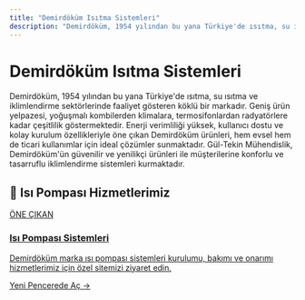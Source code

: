 ```yaml
---
title: "Demirdöküm Isıtma Sistemleri"
description: "Demirdöküm, 1954 yılından bu yana Türkiye'de ısıtma, su ısıtma ve iklimlendirme sektörlerinde faaliyet gösteren köklü bir markadır. Geniş ürün yelpazesi, yoğ..."
---
```


# Demirdöküm Isıtma Sistemleri

Demirdöküm, 1954 yılından bu yana Türkiye'de ısıtma, su ısıtma ve iklimlendirme sektörlerinde faaliyet gösteren köklü bir markadır. Geniş ürün yelpazesi, yoğuşmalı kombilerden klimalara, termosifonlardan radyatörlere kadar çeşitlilik göstermektedir. Enerji verimliliği yüksek, kullanıcı dostu ve kolay kurulum özellikleriyle öne çıkan Demirdöküm ürünleri, hem evsel hem de ticari kullanımlar için ideal çözümler sunmaktadır. Gül-Tekin Mühendislik, Demirdöküm'ün güvenilir ve yenilikçi ürünleri ile müşterilerine konforlu ve tasarruflu iklimlendirme sistemleri kurmaktadır.

## 🌟 Isı Pompası Hizmetlerimiz

<a href="https://isi-pompasi.gul-tekinmuhendislik.com/" target="_blank" rel="noopener noreferrer" class="link-card featured">
  <div class="link-card-content">
    <span class="badge">ÖNE ÇIKAN</span>
    <h3>Isı Pompası Sistemleri</h3>
    <p>Demirdöküm marka ısı pompası sistemleri kurulumu, bakımı ve onarımı hizmetlerimiz için özel sitemizi ziyaret edin.</p>
    <span class="link-card-cta">Yeni Pencerede Aç →</span>
  </div>
</a>